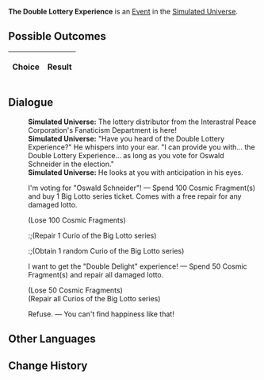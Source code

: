 {{Simulated Universe Event Infobox
|title         = The Double Lottery Experience
|image         = Random Event Bond.png
|type          =
|domains_su    = <<DOMAINS_SU>>
|domains_ext   = <<DOMAINS_EXT>>
|domains_swarm = <<DOMAINS_SWARM>>
|domains_gng   = <<DOMAINS_GNG>>
|requirements  =
|prev          = 
|next          = 
|indexRewards  =
|characters    =
}}
'''The Double Lottery Experience''' is an [[Simulated Universe/Events|Event]] in the [[Simulated Universe]].

==Possible Outcomes==
{| class="article-table"
!Choice
!Result

|}

<!--
==Gameplay Notes==

-->
==Dialogue==
{{Dialogue Start}}
:'''Simulated Universe:''' The lottery distributor from the Interastral Peace Corporation's Fanaticism Department is here!
:'''Simulated Universe:''' "Have you heard of the Double Lottery Experience?" He whispers into your ear. "I can provide you with... the Double Lottery Experience... as long as you vote for Oswald Schneider in the election."
:'''Simulated Universe:''' He looks at you with anticipation in his eyes.
:{{DIcon|Star}} I'm voting for "Oswald Schneider"! &mdash; Spend 100 Cosmic Fragment(s) and buy 1 Big Lotto series ticket. Comes with a free repair for any damaged lotto.
:;(Lose 100 Cosmic Fragments)
::;(Repair 1 Curio of the Big Lotto series)
::;(Obtain 1 random Curio of the Big Lotto series)
:{{DIcon|Star}} I want to get the "Double Delight" experience! &mdash; Spend 50 Cosmic Fragment(s) and repair all damaged lotto.
:;(Lose 50 Cosmic Fragments)
:;(Repair all Curios of the Big Lotto series)
:{{DIcon|Star}} Refuse. &mdash; You can't find happiness like that!
{{Dialogue End}}

==Other Languages==
{{Other Languages
|zhs   = 双乐透体验
|zht   = 雙樂透體驗
|ja    = ダブルロッタリー体験
|ko    = 더블 로또 체험
|es    = La experiencia de la doble lotería
|fr    = L'expérience de la double lotterie
|ru    = Двойная лотерея
|th    = ประสบการณ์ลอตเตอรี่คูณสอง
|vi    = Trải Nghiệm Xổ Số Kép
|de    = Erfahrung der Doppellotterie
|id    = Pengalaman Lotre Ganda
|pt    = A Experiência de Loteria Dupla
}}

==Change History==
{{Change History|1.0}}
